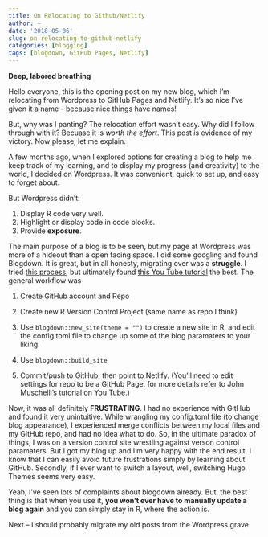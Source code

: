 ```yaml
---
title: On Relocating to Github/Netlify
author: ~
date: '2018-05-06'
slug: on-relocating-to-github-netlify
categories: [blogging]
tags: [blogdown, GitHub Pages, Netlify]
---
```


**Deep, labored breathing** 


Hello everyone, this is the opening post on my new blog, which I'm relocating from Wordpress to GitHub Pages and Netlify. It's so nice I've given it a name - because nice things have names!

But, why was I panting? The relocation effort wasn't easy. Why did I follow through with it? Becuase it is *worth the effort*. This post is evidence of my victory. Now please, let me explain.

A few months ago, when I explored options for creating a blog to help me keep track of my learning, and to display my progress (and creativity) to the world, I decided on Wordpress. It was convenient, quick to set up, and easy to forget about.

But Wordpress didn't: 

1. Display R code very well. 
2. Highlight or display code in code blocks. 
3. Provide **exposure**. 


The main purpose of a blog is to be seen, but my page at Wordpress was more of a hideout than a open facing space. I did some googling and found Blogdown. It is great, but in all honesty, migrating over was a **struggle**. I tried [this process](https://tclavelle.github.io/blog/blogdown_github/), but ultimately found [this You Tube tutorial](https://youtu.be/syWAKaj-4ck) the best. The general workflow was 

1. Create GitHub account and Repo 

2. Create new R Version Control Project (same name as repo I think) 

3. Use ```blogdown::new_site(theme = "")``` to create a new site in R, and edit the config.toml file to change up some of the blog paramaters to your liking.  

4. Use ```blogdown::build_site``` 

5. Commit/push to GitHub, then point to Netlify. (You'll need to edit settings for repo to be a GitHub Page, for more details refer to John Muschelli's tutorial on You Tube.) 

Now, it was all definitely **FRUSTRATING**. I had no experience with GitHub and found it very unintuitive. While wrangling my config.toml file (to change blog appearance), I experienced merge conflicts between my local files and my GitHub repo, and had no idea what to do. So, in the ultimate paradox of things, I was on a version control site wrestling against verson control paramaters. But I got my blog up and I'm very happy with the end result. I know that I can easily avoid future frustrations simply by learning about GitHub. Secondly, if I ever want to switch a layout, well, switching Hugo Themes seems very easy. 

Yeah, I've seen lots of complaints about blogdown already. But, the best thing is that when you use it, **you won't ever have to manually update a blog again** and you can simply stay in R, where the action is. 

Next -- I should probably migrate my old posts from the Wordpress grave. 




